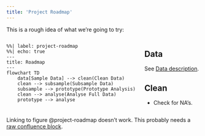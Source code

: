 ```yaml
---
title: 'Project Roadmap'
---
```


This is a rough idea of what we're going to try:

::::{.columns}
:::{.column}
```.mermaid
%%| label: project-roadmap
%%| echo: true
---
title: Roadmap
---
flowchart TD
    data[Sample Data] --> clean(Clean Data)
    clean --> subsample(Subsample Data)
    subsample --> prototype(Prototype Analysis)
    clean --> analyse(Analyse Full Data)
    prototype --> analyse
```
:::
:::{.column}

## Data

See [Data description](data-description.qmd).

## Clean

- Check for NA's.

:::
::::

Linking to figure @project-roadmap doesn't work. This probably
needs a [raw confluence block](https://quarto.org/docs/publishing/confluence.html#raw-confluence-blocks).